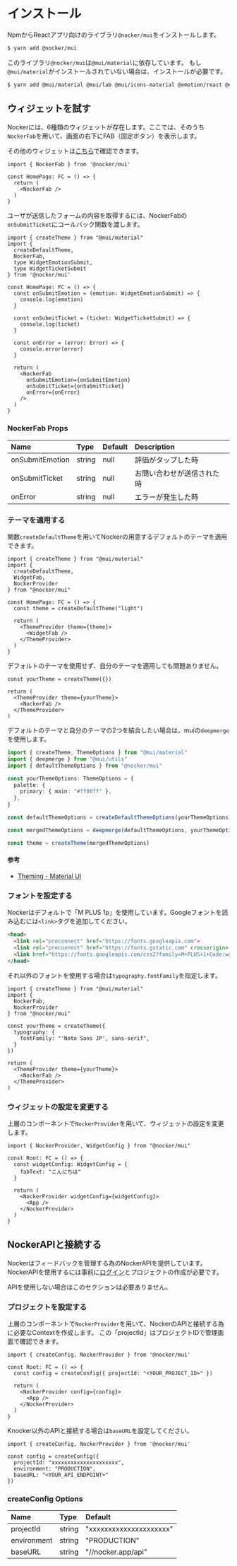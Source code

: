 # インストール

NpmからReactアプリ向けのライブラリ`@nocker/mui`をインストールします。

```bash
$ yarn add @nocker/mui
```

このライブラリ`@nocker/mui`は`@mui/material`に依存しています。
もし`@mui/material`がインストールされていない場合は、インストールが必要です。

```bash
$ yarn add @mui/material @mui/lab @mui/icons-material @emotion/react @emotion/styled
```

## ウィジェットを試す

Nockerには、6種類のウィジェットが存在します。ここでは、そのうち`NockerFab`を用いて、画面の右下にFAB（固定ボタン）を表示します。

その他のウィジェットは[こちら](https://storybook.nocker.dev/?path=/story/nockercard--default)で確認できます。

```tsx
import { NockerFab } from '@nocker/mui'

const HomePage: FC = () => {
  return (
    <NockerFab />
  )
}
```

ユーザが送信したフォームの内容を取得するには、NockerFabの`onSubmitTicket`にコールバック関数を渡します。

```tsx
import { createTheme } from "@mui/material"
import {
  createDefaultTheme,
  NockerFab,
  type WidgetEmotionSubmit,
  type WidgetTicketSubmit
} from '@nocker/mui'

const HomePage: FC = () => {
  const onSubmitEmotion = (emotion: WidgetEmotionSubmit) => {
    console.log(emotion)
  }

  const onSubmitTicket = (ticket: WidgetTicketSubmit) => {
    console.log(ticket)
  }

  const onError = (error: Error) => {
    console.error(error)
  }

  return (
    <NockerFab
      onSubmitEmotion={onSubmitEmotion}
      onSubmitTicket={onSubmitTicket}
      onError={onError}
    />
  )
}
```

### NockerFab Props

Name|Type|Default|Description
:--|:--|:--|:--
onSubmitEmotion|string|null|評価がタップした時
onSubmitTicket|string|null|お問い合わせが送信された時
onError|string|null|エラーが発生した時

### テーマを適用する

関数`createDefaultTheme`を用いてNockerの用意するデフォルトのテーマを適用できます。

```tsx
import { createTheme } from "@mui/material"
import {
  createDefaultTheme,
  WidgetFab,
  NockerProvider
} from "@nocker/mui"

const HomePage: FC = () => {
  const theme = createDefaultTheme("light")

  return (
    <ThemeProvider theme={theme}>
      <WidgetFab />
    </ThemeProvider>
  )
}
```

デフォルトのテーマを使用せず、自分のテーマを適用しても問題ありません。

```tsx
const yourTheme = createTheme({})

return (
  <ThemeProvider theme={yourTheme}>
    <NockerFab />
  </ThemeProvider>
)
```

デフォルトのテーマと自分のテーマの2つを結合したい場合は、muiの`deepmerge`を使用します。

```ts
import { createTheme, ThemeOptions } from "@mui/material"
import { deepmerge } from "@mui/utils"
import { defaultThemeOptions } from "@nocker/mui"

const yourThemeOptions: ThemeOptions = {
  palette: {
    primary: { main: "#ff00ff" },
  },
}

const defaultThemeOptions = createDefaultThemeOptions(yourThemeOptions.palette.mode)

const mergedThemeOptions = deepmerge(defaultThemeOptions, yourThemeOptions)

const theme = createTheme(mergedThemeOptions)
```

#### 参考

- [Theming - Material UI](https://mui.com/material-ui/customization/theming/#api)

### フォントを設定する

Nockerはデフォルトで「M PLUS 1p」を使用しています。Googleフォントを読み込むには`<link>`タグを追加してください。

```html
<head>
  <link rel="preconnect" href="https://fonts.googleapis.com">
  <link rel="preconnect" href="https://fonts.gstatic.com" crossorigin>
  <link href="https://fonts.googleapis.com/css2?family=M+PLUS+1+Code:wght@500;700&display=swap" rel="stylesheet">
</head>
```

それ以外のフォントを使用する場合は`typography.fontFamily`を指定します。

```tsx
import { createTheme } from "@mui/material"
import {
  NockerFab,
  NockerProvider
} from "@nocker/mui"

const yourTheme = createTheme({
  typography: {
    fontFamily: "'Noto Sans JP', sans-serif",
  }
})

return (
  <ThemeProvider theme={yourTheme}>
    <NockerFab />
  </ThemeProvider>
)
```

### ウィジェットの設定を変更する

上層のコンポーネントで`NockerProvider`を用いて、ウィジェットの設定を変更します。

```tsx
import { NockerProvider, WidgetConfig } from "@nocker/mui"

const Root: FC = () => {
  const widgetConfig: WidgetConfig = {
    fabText: "こんにちは"
  }

  return (
    <NockerProvider widgetConfig={widgetConfig}>
      <App />
    </NockerProvider>
  )
}
```

## NockerAPIと接続する

Nockerはフィードバックを管理する為のNockerAPIを提供しています。
NockerAPIを使用するには事前に[ログイン](https://nocker.app)とプロジェクトの作成が必要です。

APIを使用しない場合はこのセクションは必要ありません。

### プロジェクトを設定する

上層のコンポーネントで`NockerProvider`を用いて、NockerのAPIと接続する為に必要なContextを作成します。
この「projectId」はプロジェクトIDで管理画面で確認できます。

```tsx
import { createConfig, NockerProvider } from '@nocker/mui'

const Root: FC = () => {
  const config = createConfig({ projectId: "<YOUR_PROJECT_ID>" })

  return (
    <NockerProvider config={config}>
      <App />
    </NockerProvider>
  )
}
```

Knocker以外のAPIと接続する場合は`baseURL`を設定してください。

```tsx
import { createConfig, NockerProvider } from '@nocker/mui'

const config = createConfig({
  projectId: "xxxxxxxxxxxxxxxxxxxxx",
  environment: "PRODUCTION",
  baseURL: "<YOUR_API_ENDPOINT>"
})
```

### createConfig Options

Name|Type|Default
:--|:--|:--
projectId|string|"xxxxxxxxxxxxxxxxxxxxx"
environment|string|"PRODUCTION"
baseURL|string|"//nocker.app/api"

